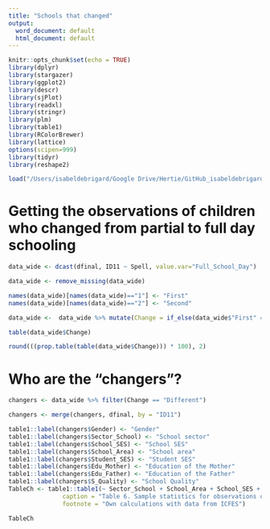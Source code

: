 ```yaml
---
title: "Schools that changed"
output:
  word_document: default
  html_document: default
---
```


```r
knitr::opts_chunk$set(echo = TRUE)
library(dplyr)
library(stargazer)
library(ggplot2)
library(descr)
library(sjPlot)
library(readxl)
library(stringr)
library(plm)
library(table1)
library(RColorBrewer)
library(lattice)
options(scipen=999)
library(tidyr)
library(reshape2)
```

```r
load("/Users/isabeldebrigard/Google Drive/Hertie/GitHub_isabeldebrigard/Thesis/Thesis data/Data/Final Data.Rda")
```

# Getting the observations of children who changed from partial to full day schooling
```r
data_wide <- dcast(dfinal, ID11 ~ Spell, value.var="Full_School_Day")

data_wide <- remove_missing(data_wide)

names(data_wide)[names(data_wide)=="1"] <- "First"
names(data_wide)[names(data_wide)=="2"] <- "Second"

data_wide <-  data_wide %>% mutate(Change = if_else(data_wide$"First" == data_wide$"Second", "Same", "Different"))

table(data_wide$Change)

round(((prop.table(table(data_wide$Change))) * 100), 2)
```

# Who are the "changers"?
```r
changers <- data_wide %>% filter(Change == "Different")

changers <- merge(changers, dfinal, by = "ID11")

table1::label(changers$Gender) <- "Gender"
table1::label(changers$Sector_School) <- "School sector"
table1::label(changers$School_SES) <- "School SES"
table1::label(changers$School_Area) <- "School area"
table1::label(changers$Student_SES) <- "Student SES"
table1::label(changers$Edu_Mother) <- "Education of the Mother"
table1::label(changers$Edu_Father) <- "Education of the Father"
table1::label(changers$S_Quality) <- "School Quality"
TableCh <- table1::table1(~ Sector_School + School_Area + School_SES + S_Quality + Gender + Student_SES + Edu_Mother + Edu_Father, data = changers, 
               caption = "Table 6. Sample statistics for observations of children who changed from partial to full day schooling",
               footnote = "Own calculations with data from ICFES")

TableCh
```

